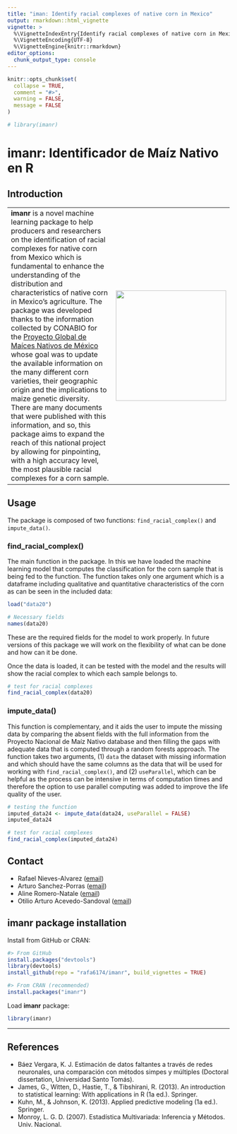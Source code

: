 ```yaml
---
title: "iman: Identify racial complexes of native corn in Mexico"
output: rmarkdown::html_vignette
vignette: >
  %\VignetteIndexEntry{Identify racial complexes of native corn in Mexico}
  %\VignetteEncoding{UTF-8}
  %\VignetteEngine{knitr::rmarkdown}
editor_options: 
  chunk_output_type: console
---
```


```r
knitr::opts_chunk$set(
  collapse = TRUE,
  comment = "#>",
  warning = FALSE,
  message = FALSE
)

# library(imanr)
```

# imanr: Identificador de Maíz Nativo en R

## Introduction

|                                                                                                                                                                                                                                                                                                                                                                                                                                                                                                                                                                                                                                                                                                                                                                                                                                                                                                                 |                                        |
|------------------------------------------------------------|------------|
| **imanr** is a novel machine learning package to help producers and researchers on the identification of racial complexes for native corn from Mexico which is fundamental to enhance the understanding of the distribution and characteristics of native corn in Mexico's agriculture. The package was developed thanks to the information collected by CONABIO for the [Proyecto Global de Maíces Nativos de México](https://www.biodiversidad.gob.mx/diversidad/proyectoMaices) whose goal was to update the available information on the many different corn varieties, their geographic origin and the implications to maize genetic diversity. There are many documents that were published with this information, and so, this package aims to expand the reach of this national project by allowing for pinpointing, with a high accuracy level, the most plausible racial complexes for a corn sample. | ![](images/hex-imanr.png){width="250"} |

## Usage

The package is composed of two functions: `find_racial_complex()` and `impute_data()`.

### find_racial_complex()

The main function in the package. In this we have loaded the machine learning model that computes the classification for the corn sample that is being fed to the function. The function takes only one argument which is a dataframe including qualitative and quantitative characteristics of the corn as can be seen in the included data:

```r
load("data20")

# Necessary fields
names(data20)
```

These are the required fields for the model to work properly. In future versions of this package we will work on the flexibility of what can be done and how can it be done.

Once the data is loaded, it can be tested with the model and the results will show the racial complex to which each sample belongs to.

```r
# test for racial complexes
find_racial_complex(data20)
```

### impute_data()

This function is complementary, and it aids the user to impute the missing data by comparing the absent fields with the full information from the Proyecto Nacional de Maíz Nativo database and then filling the gaps with adequate data that is computed through a random forests approach. The function takes two arguments, (1) `data` the dataset with missing information and which should have the same columns as the data that will be used for working with `find_racial_complex()`, and (2) `useParallel`, which can be helpful as the process can be intensive in terms of computation times and therefore the option to use parallel computing was added to improve the life quality of the user.

```r
# testing the function
imputed_data24 <- impute_data(data24, useParallel = FALSE)
imputed_data24

# test for racial complexes
find_racial_complex(imputed_data24)
```

## Contact

-   Rafael Nieves-Alvarez ([email](rafles091@gmail.com))
-   Arturo Sanchez-Porras ([email](sp.arturo@gmail.com))
-   Aline Romero-Natale ([email](ronatale@gmail.com))
-   Otilio Arturo Acevedo-Sandoval ([email](acevedo@uaeh.edu.mx))

## imanr package installation

Install from GitHub or CRAN:

```r
#> From GitHub
install.packages("devtools")
library(devtools)
install_github(repo = "rafa6174/imanr", build_vignettes = TRUE)

#> From CRAN (recommended)
install.packages("imanr")

```

Load **imanr** package:

```r
library(imanr)
```

------------------------------------------------------------------------

## References

-   Báez Vergara, K. J. Estimación de datos faltantes a través de redes neuronales, una comparación con métodos simpes y múltiples (Doctoral dissertation, Universidad Santo Tomás).
-   James, G., Witten, D., Hastie, T., & Tibshirani, R. (2013). An introduction to statistical learning: With applications in R (1a ed.). Springer.
-   Kuhn, M., & Johnson, K. (2013). Applied predictive modeling (1a ed.). Springer.
-   Monroy, L. G. D. (2007). Estadística Multivariada: Inferencia y Métodos. Univ. Nacional.

